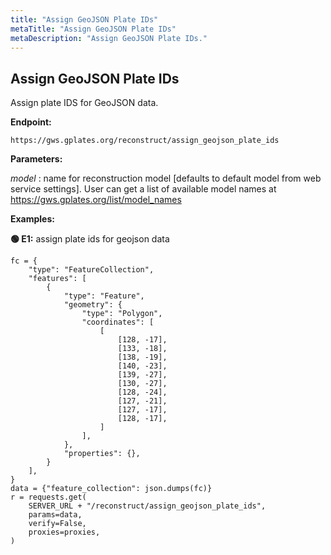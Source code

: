 ```yaml
---
title: "Assign GeoJSON Plate IDs"
metaTitle: "Assign GeoJSON Plate IDs"
metaDescription: "Assign GeoJSON Plate IDs."
---
```


## Assign GeoJSON Plate IDs

Assign plate IDS for GeoJSON data.

**Endpoint:**

    https://gws.gplates.org/reconstruct/assign_geojson_plate_ids

**Parameters:**

*model* : name for reconstruction model [defaults to default model from web service settings]. 
User can get a list of available model names at <https://gws.gplates.org/list/model_names>
    

**Examples:** 

**&#128994; E1:** assign plate ids for geojson data

    fc = {
        "type": "FeatureCollection",
        "features": [
            {
                "type": "Feature",
                "geometry": {
                    "type": "Polygon",
                    "coordinates": [
                        [
                            [128, -17],
                            [133, -18],
                            [138, -19],
                            [140, -23],
                            [139, -27],
                            [130, -27],
                            [128, -24],
                            [127, -21],
                            [127, -17],
                            [128, -17],
                        ]
                    ],
                },
                "properties": {},
            }
        ],
    }
    data = {"feature_collection": json.dumps(fc)}
    r = requests.get(
        SERVER_URL + "/reconstruct/assign_geojson_plate_ids",
        params=data,
        verify=False,
        proxies=proxies,
    )

